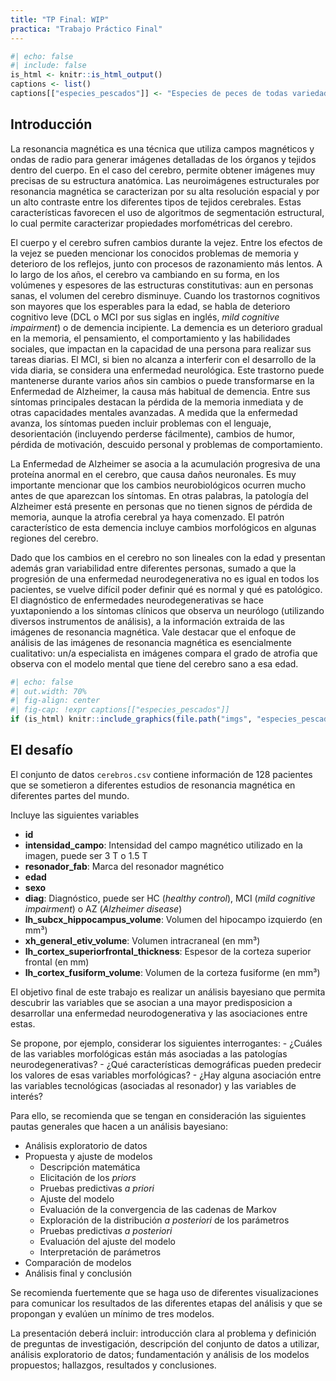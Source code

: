 ```yaml
---
title: "TP Final: WIP"
practica: "Trabajo Práctico Final"
---
```


```r
#| echo: false
#| include: false
is_html <- knitr::is_html_output()
captions <- list()
captions[["especies_pescados"]] <- "Especies de peces de todas variedades y tamaños."
```


## Introducción

La resonancia magnética es una técnica que utiliza campos magnéticos y ondas de radio 
para generar imágenes detalladas de los órganos y tejidos dentro del cuerpo. 
En el caso del cerebro, permite obtener imágenes muy precisas de su estructura anatómica. 
Las neuroimágenes estructurales por resonancia magnética se caracterizan 
por su alta resolución espacial y
por un alto contraste entre los diferentes tipos de tejidos cerebrales.
Estas características favorecen el uso de algoritmos de segmentación estructural, 
lo cual permite caracterizar propiedades morfométricas del cerebro.

El cuerpo y el cerebro sufren cambios durante la vejez. Entre los efectos de la vejez se pueden mencionar
los conocidos problemas de memoria y deterioro de los reflejos, junto con procesos de razonamiento más lentos.
A lo largo de los años, el cerebro va cambiando en su forma, en los volúmenes y espesores de las estructuras constitutivas: 
aun en personas sanas, el volumen del cerebro disminuye. Cuando los trastornos cognitivos son mayores que los esperables para la edad, 
se habla de deterioro cognitivo leve (DCL o MCI por sus siglas en inglés, _mild cognitive impairment_) o de demencia incipiente. 
La demencia es un deterioro gradual en la memoria, el pensamiento, el comportamiento y las habilidades sociales, que impactan en la capacidad
de una persona para realizar sus tareas diarias.
El MCI, si bien no alcanza a interferir con el desarrollo de la vida diaria, se considera una enfermedad neurológica. 
Este trastorno puede mantenerse durante varios años sin cambios o puede transformarse en la Enfermedad de Alzheimer, 
la causa más habitual de demencia.
Entre sus síntomas principales destacan la pérdida de la memoria inmediata
y de otras capacidades mentales avanzadas. A medida que la enfermedad avanza, los síntomas pueden incluir problemas con el lenguaje, 
desorientación (incluyendo perderse fácilmente), cambios de humor, pérdida de motivación, descuido personal y problemas de comportamiento.

La Enfermedad de Alzheimer se asocia a la acumulación progresiva de una proteína anormal en el cerebro, que causa daños neuronales. 
Es muy importante mencionar que los cambios neurobiológicos ocurren mucho antes de que aparezcan los síntomas. 
En otras palabras, la patología del Alzheimer está presente en personas que no tienen signos de pérdida de memoria, 
aunque la atrofia cerebral ya haya comenzado. 
El patrón característico de esta demencia incluye cambios morfológicos en algunas regiones del cerebro.

Dado que los cambios en el cerebro no son lineales con la edad y presentan además gran
variabilidad entre diferentes personas, sumado a que la progresión de una enfermedad neurodegenerativa 
no es igual en todos los pacientes, se vuelve difícil poder definir qué es normal y
qué es patológico. El diagnóstico de enfermedades neurodegenerativas se hace yuxtaponiendo
a los síntomas clínicos que observa un neurólogo (utilizando diversos instrumentos de análisis), 
a la información extraida de las imágenes
de resonancia magnética. Vale destacar que el enfoque de análisis de las imágenes de resonancia magnética es
esencialmente cualitativo: un/a especialista en imágenes compara el grado de atrofia que observa
con el modelo mental que tiene del cerebro sano a esa edad.

```r
#| echo: false
#| out.width: 70%
#| fig-align: center
#| fig-cap: !expr captions[["especies_pescados"]]
if (is_html) knitr::include_graphics(file.path("imgs", "especies_pescados.png"))
```

## El desafío

El conjunto de datos `cerebros.csv` contiene información de 128 pacientes que se sometieron
a diferentes estudios de resonancia magnética en diferentes partes del mundo.

Incluye las siguientes variables

* **id**
* **intensidad_campo**: Intensidad del campo magnético utilizado en la imagen, puede ser 3 T o 1.5 T
* **resonador_fab**: Marca del resonador magnético
* **edad**
* **sexo**
* **diag**: Diagnóstico, puede ser HC (_healthy control_), MCI (_mild cognitive impairment_) o AZ (_Alzheimer disease_)
* **lh_subcx_hippocampus_volume**: Volumen del hipocampo izquierdo (en mm³)
* **xh_general_etiv_volume**: Volumen intracraneal (en mm³)  
* **lh_cortex_superiorfrontal_thickness**: Espesor de la corteza superior frontal (en mm)
* **lh_cortex_fusiform_volume**: Volumen de la corteza fusiforme (en mm³)

El objetivo final de este trabajo es realizar un análisis bayesiano que permita descubrir
las variables que se asocian a una mayor predisposicion a desarrollar una enfermedad neurodogenerativa y 
las asociaciones entre estas.

Se propone, por ejemplo, considerar los siguientes interrogantes:
- ¿Cuáles de las variables morfológicas están más asociadas a las patologías neurodegenerativas?
- ¿Qué características demográficas pueden predecir los valores de esas variables morfológicas?
- ¿Hay alguna asociación entre las variables tecnológicas (asociadas al resonador) y las variables de interés?

Para ello, se recomienda que se tengan en consideración las siguientes pautas generales 
que hacen a un análisis bayesiano:

* Análisis exploratorio de datos
* Propuesta y ajuste de modelos
    - Descripción matemática 
    - Elicitación de los _priors_
    - Pruebas predictivas _a priori_
    - Ajuste del modelo
    - Evaluación de la convergencia de las cadenas de Markov
    - Exploración de la distribución _a posteriori_ de los parámetros
    - Pruebas predictivas _a posteriori_
    - Evaluación del ajuste del modelo
    - Interpretación de parámetros
* Comparación de modelos
* Análisis final y conclusión

Se recomienda fuertemente que se haga uso de diferentes visualizaciones para comunicar 
los resultados de las diferentes etapas del análisis y que se propongan y evalúen un 
mínimo de tres modelos.

La presentación deberá incluir: introducción clara al problema y definición de preguntas de investigación,
descripción del conjunto de datos a utilizar, análisis exploratorio de datos; fundamentación y análisis
de los modelos propuestos; hallazgos, resultados y conclusiones.
